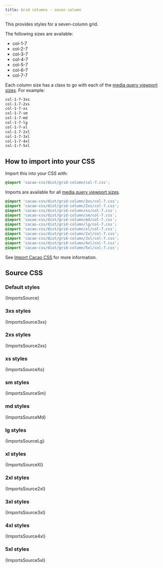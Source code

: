 ```yaml
---
title: Grid columns - seven column
---
```


This provides styles for a seven-column grid.

The following sizes are available:

- col-1-7
- col-2-7
- col-3-7
- col-4-7
- col-5-7
- col-6-7
- col-7-7

Each column size has a class to go with each of the [media query viewport sizes](/styles/media#viewport-media-queries). For example:

```css
col-1-7-3xs
col-1-7-2xs
col-1-7-xs
col-1-7-sm
col-1-7-md
col-1-7-lg
col-1-7-xl
col-1-7-2xl
col-1-7-3xl
col-1-7-4xl
col-1-7-5xl
```

## How to import into your CSS

Import this into your CSS with:

```css
@import 'cacao-css/dist/grid-column/col-7.css';
```

Imports are available for all [media query viewport sizes](/styles/media#viewport-media-queries).

```css
@import 'cacao-css/dist/grid-column/3xs/col-7.css';
@import 'cacao-css/dist/grid-column/2xs/col-7.css';
@import 'cacao-css/dist/grid-column/xs/col-7.css';
@import 'cacao-css/dist/grid-column/sm/col-7.css';
@import 'cacao-css/dist/grid-column/md/col-7.css';
@import 'cacao-css/dist/grid-column/lg/col-7.css';
@import 'cacao-css/dist/grid-column/xl/col-7.css';
@import 'cacao-css/dist/grid-column/2xl/col-7.css';
@import 'cacao-css/dist/grid-column/3xl/col-7.css';
@import 'cacao-css/dist/grid-column/4xl/col-7.css';
@import 'cacao-css/dist/grid-column/5xl/col-7.css';
```

See [Import Cacao CSS](/import) for more information.

## Source CSS

<!-- markdownlint-disable -->

### Default styles

<CodeBlock language="css" title="grid-column/col-7.css">{ImportsSource}</CodeBlock>

### 3xs styles

<CodeBlock language="css" title="grid-column/3xs/col-7.css">{ImportsSource3xs}</CodeBlock>

### 2xs styles

<CodeBlock language="css" title="grid-column/2xs/col-7.css">{ImportsSource2xs}</CodeBlock>

### xs styles

<CodeBlock language="css" title="grid-column/xs/col-7.css">{ImportsSourceXs}</CodeBlock>

### sm styles

<CodeBlock language="css" title="grid-column/sm/col-7.css">{ImportsSourceSm}</CodeBlock>

### md styles

<CodeBlock language="css" title="grid-column/md/col-7.css">{ImportsSourceMd}</CodeBlock>

### lg styles

<CodeBlock language="css" title="grid-column/lg/col-7.css">{ImportsSourceLg}</CodeBlock>

### xl styles

<CodeBlock language="css" title="grid-column/xl/col-7.css">{ImportsSourceXl}</CodeBlock>

### 2xl styles

<CodeBlock language="css" title="grid-column/2xl/col-7.css">{ImportsSource2xl}</CodeBlock>

### 3xl styles

<CodeBlock language="css" title="grid-column/3xl/col-7.css">{ImportsSource3xl}</CodeBlock>

### 4xl styles

<CodeBlock language="css" title="grid-column/4xl/col-7.css">{ImportsSource4xl}</CodeBlock>

### 5xl styles

<CodeBlock language="css" title="grid-column/5xl/col-7.css">{ImportsSource5xl}</CodeBlock>
